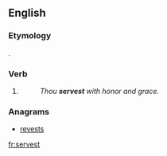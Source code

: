 ==English==

===Etymology===
{{suffix|serve|est|lang=en}}.

===Verb===
{{head|en|verb form}}

# {{en-archaic second-person singular of|serve|lang=en}}
#: ''Thou '''servest''' with honor and grace.''

===Anagrams===
* [[revests#English|revests]]

[[fr:servest]]